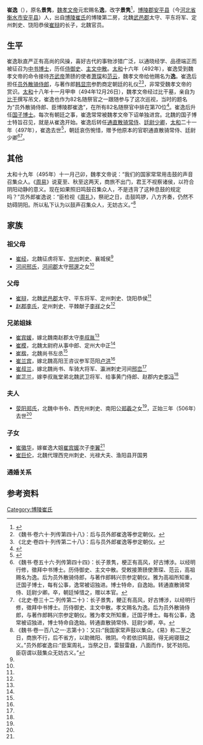 '''崔逸'''（{{bd|？||497年| |}}），原名'''景隽'''，[[魏孝文帝|魏孝文帝]]元宏赐名'''逸'''，改字'''景隽'''<ref name=autogenerated1>{{Citation| last=陶| first=钧| author-link=陶钧| year=2012年| title=《北魏崔宾媛墓志考释》| periodical=《收藏家》| volume=| issue=06期| pages=25-34| url=http://www.cnki.com.cn/Article/CJFDTotal-SCJA201206005.htm| doi=| oclc=| accessdate=2015-05-31| archive-date=2016-03-04| archive-url=https://web.archive.org/web/20160304082037/http://www.cnki.com.cn/Article/CJFDTotal-SCJA201206005.htm| dead-url=no}}</ref>，[[博陵郡|博陵郡]][[安平县|安平县]]（今[[河北省|河北省]][[衡水市|衡水市]][[安平县|安平县]]）人，出自[[博陵崔氏|博陵崔氏]]的博陵第二房，北魏[[武邑郡|武邑郡]]太守、平东将军、定州刺史、饶阳恭侯[[崔辩|崔辩]]的长子，北魏官员。

==生平==
崔逸耿直严正有高尚的风操，喜好古代的事物涉猎广泛，以通晓经学、品德端正而被征召为[[中书博士|中书博士]]，历任[[侍御史|侍御史]]、[[主文中散|主文中散]]。[[太和_(北魏)|太和]]十六年（492年），崔逸受到魏孝文帝的命令接待[[齐武帝|齐武帝]]萧赜的使者[[萧琛|萧琛]]和[[范云|范云]]，魏孝文帝给他赐名为'''逸'''。崔逸后担任[[员外散骑侍郎|员外散骑侍郎]]，与著作郎[[韩显宗|韩显宗]]参酌商定朝廷的礼仪<ref>《魏书·卷六十·列传第四十八》：后与员外郎崔逸等参定朝仪。</ref><ref>《北史·卷四十·列传第二十八》：后与员外郎崔逸等参定朝仪。</ref>，非常受魏孝文帝的赏识。[[太和_(北魏)|太和]]十八年十一月甲申（494年12月26日），魏孝文帝经过比干墓，亲自为[[比干|比干]]撰写吊文，崔逸也作为82名随祭官之一跟随参与了这次巡视，当时的题名为“员外散骑侍郎、臣博陵郡崔逸”，在所有82名随祭官中排在第70位<ref>{{Cite book | author = （清）王昶 | title = 《金石萃编》 | location =北京 | publisher = 中国书店 |chapter=《北魏一·孝文弔比干墓文》| date=1985年 | pages = |ISBN =| accessdate = 2013-07-07 | url = | language= zh-hant| quote = }}</ref>。崔逸后升任[[国子博士|国子博士]]。每次有朝廷之事，崔逸常常被魏孝文帝下诏单独进宫。北魏的国子博士特旨召见，就是从崔逸开始。崔逸后转任[[通直散骑常侍|通直散骑常侍]]、[[廷尉少卿|廷尉少卿]]，[[太和_(北魏)|太和]]二十一年（497年），崔逸去世<ref name=autogenerated2>{{Citation| last=| first=| author-link=沈丽华  朱岩石  汪盈| year=2015年| title=《河北赞皇县北魏李翼夫妇墓》| periodical=《考古》| volume=| issue=第12期| pages=25-34| url=http://youxian.cnki.com.cn/yxdetail.aspx?filename=KAGU201512007&dbname=CJFDPREP| doi=| oclc=| accessdate=2016-01-16| archive-date=2017-03-05| archive-url=https://web.archive.org/web/20170305003719/http://youxian.cnki.com.cn/yxdetail.aspx?filename=KAGU201512007&dbname=CJFDPREP}}</ref>，朝廷哀伤惋惜，赠予他原本的官职通直散骑常侍、廷尉少卿<ref>《魏书·卷五十六·列传第四十四》：长子景隽，梗正有高风，好古博涉。以经明行修，徵拜中书博士。历侍御史、主文中散。受敕接萧赜使萧琛、范云，高祖赐名为逸。后为员外散骑侍郎，与著作郎韩兴宗参定朝仪。雅为高祖所知重，迁国子博士，每有公事，逸常被诏独进。博士特命，自逸始。转通直散骑常侍、廷尉少卿。卒，朝廷悼惜之，赠以本官。</ref><ref>《北史·卷三十二·列传第二十》：长子景隽，鲠正有高风，好古博涉，以经明行修，徵拜中书博士。历侍御史、主文中散。孝文赐名为逸。后为员外散骑侍郎，与著作郎韩兴宗参定朝仪。雅为孝文所知重，迁国子博士。每有公事，逸常被诏独进，博士特命自逸始。转通直散骑常侍、廷尉少卿，卒。</ref>。

==其他==
太和十九年（495年）十一月己卯，魏孝文帝说：“我们的国家常常用击鼓的声音召集众人。《[[周易|周易]]》说夏至、秋至这两天，商旅不出门，君王不视察诸侯，以符合阴阳动静的意义。现在如果照旧鸣鼓召集众人，不是违背了这种息鼓的规定吗？”员外郎崔逸说：“臣检视《[[周礼|周礼]]》，祭祀之日，击鼓鸣锣，八方齐奏，仍然不妨碍阴阳。所以私下认为以鼓声召集众人，无妨古义。”<ref>《魏书·卷一百八之一·志第十》：又曰:“我国家常声鼓以集众。《易》称二至之日，商旅不行，后不省方，以助微阳、微阴。今若依旧鸣鼓，得无阙寝鼓之义。”员外郎崔逸曰:“臣案周礼，当祭之日，雷鼓雷鼗，八面而作，犹不妨阳。臣窃谓以鼓集众无妨古义。”</ref>

==家族==
{{main|博陵第二房世系图}}

===祖父母===
*[[崔经|崔经]]，北魏征虏将军、[[兖州|兖州]]刺史、襄城侯<ref name=autogenerated1 />
*[[河间邢氏|河间邢氏]]，[[河间郡|河间郡]]太守[[邢邃|邢邃]]之女<ref name=autogenerated1 />

===父母===
*[[崔辩|崔辩]]，北魏[[武邑郡|武邑郡]]太守、平东将军、定州刺史、饶阳恭侯<ref name=autogenerated1 />
*[[赵郡李氏|赵郡李氏]]，定州刺史、平棘献子[[李祥_(北魏)|李祥]]之女<ref name=autogenerated1 />

===兄弟姐妹===
*[[崔宾媛|崔宾媛]]，嫁北魏南赵郡太守[[李叔胤|李叔胤]]<ref name=autogenerated1 />
*[[崔模_(槐里县伯)|崔模]]，北魏太尉府从事中郎、定州大中正<ref name=autogenerated1 />
*[[崔楷|崔楷]]，北魏尚书左丞<ref name=autogenerated1 />
*[[崔兰宾|崔兰宾]]，嫁北魏高阳王咨议参军范阳[[卢洪|卢洪]]<ref name=autogenerated1 />
*[[崔叔兰|崔叔兰]]，嫁北魏尚书、车骑大将军、瀛洲刺史河间[[邢峦|邢峦]]<ref name=autogenerated1 />
*[[崔芷兰|崔芷兰]]，嫁李叔胤堂弟北魏武卫将军、给事黄门侍郎、赵郡内史[[李冯|李冯]]<ref name=autogenerated1 />

===夫人===
*[[荥阳郑氏|荥阳郑氏]]，北魏中书令、西兖州刺史、南阳公[[郑羲|郑羲]]之女<ref name=autogenerated1 />，正始三年（506年）去世<ref name=autogenerated2 />

===子女===
*[[崔徽华|崔徽华]]，嫁崔逸大姐[[崔宾媛|崔宾媛]]次子[[李翼_(北魏)|李翼]]<ref name=autogenerated2 />
*[[崔巨伦|崔巨伦]]，北魏代理西兖州刺史、光禄大夫、渔阳县开国男

===通婚关系===
<center>
{{chart/start}}
{{chart | | | | | | | | | | | Ze | | |Ze=[[李曾|李曾]]}}
{{chart | | | | | | | | | |,|-|^|-|.| }}
{{chart | | | | | | | | | Xi | | Xb | | |Xi=[[李祥_(北魏)|李祥]]|Xb=[[李孝伯|李孝伯]]}}
{{chart | | | | | | | | | |!| | | |!| | }}
{{chart | | | | | Bi |v| Ls | | Ls |v| Zx |Bi=[[崔辩|崔辩]]|Ls=[[赵郡李氏|赵郡李氏]]|Zx=[[郑羲|郑羲]]}}
{{chart | | | | | |,|-|^|-|.| | | | | |!| | | | }}
{{chart | Sy |v| By | | Yi |-|v|-| Zs |Sy=[[李叔胤|李叔胤]]|By=[[崔宾媛|崔宾媛]]|Yi=崔逸|Zs=[[荥阳郑氏|荥阳郑氏]]}}
{{chart | | | |!| | | | | |,|-|-|^|-|-|.| | | | | }}
{{chart | | | Yy |-|-|-| Hh | | | | Jl | | | | | | | | |Yy=[[李翼|李翼]]|Hh=[[崔徽华|崔徽华]]|Jl=[[崔巨伦|崔巨伦]]}}
{{chart/end}}
</center>

==参考资料==
{{reflist}}

[[Category:博陵崔氏|Category:博陵崔氏]]